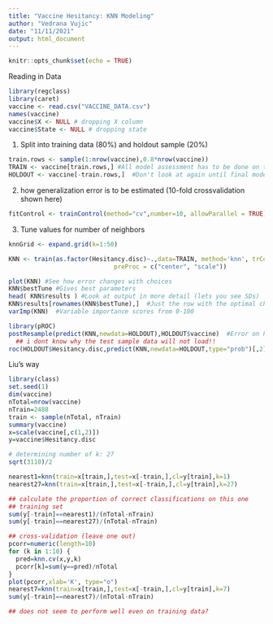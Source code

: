 ```yaml
---
title: "Vaccine Hesitancy: KNN Modeling"
author: "Vedrana Vujic"
date: "11/11/2021"
output: html_document
---
```


```r
knitr::opts_chunk$set(echo = TRUE)
```

Reading in Data
```r
library(regclass)
library(caret)
vaccine <- read.csv("VACCINE_DATA.csv")
names(vaccine)
vaccine$X <- NULL # dropping X column
vaccine$State <- NULL # dropping state
```

1)  Split into training data (80%) and holdout sample (20%)
```r
train.rows <- sample(1:nrow(vaccine),0.8*nrow(vaccine))  
TRAIN <- vaccine[train.rows,] #All model assessment has to be done on the training data
HOLDOUT <- vaccine[-train.rows,]  #Don't look at again until final model is selected

```

2)  how generalization error is to be estimated (10-fold crossvalidation shown here)
```r
fitControl <- trainControl(method="cv",number=10, allowParallel = TRUE) 
```

3) Tune values for number of neighbors
```r
knnGrid <- expand.grid(k=1:50)   

KNN <- train(as.factor(Hesitancy.disc)~.,data=TRAIN, method='knn', trControl=fitControl,tuneGrid=knnGrid,
                             preProc = c("center", "scale"))

plot(KNN) #See how error changes with choices
KNN$bestTune #Gives best parameters
head( KNN$results ) #Look at output in more detail (lets you see SDs)
KNN$results[rownames(KNN$bestTune),]  #Just the row with the optimal choice of tuning parameter
varImp(KNN)  #Variable importance scores from 0-100

library(pROC)
postResample(predict(KNN,newdata=HOLDOUT),HOLDOUT$vaccine)  #Error on holdout sample for reference
  ## i dont know why the test sample data will not load!!
roc(HOLDOUT$Hesitancy.disc,predict(KNN,newdata=HOLDOUT,type="prob")[,2])


```

Liu's way
```r
library(class)
set.seed(1)
dim(vaccine)
nTotal=nrow(vaccine)
nTrain=2488
train <- sample(nTotal, nTrain)
summary(vaccine)
x=scale(vaccine[,c(1,2)])
y=vaccine$Hesitancy.disc

# determining number of k: 27
sqrt(3110)/2

nearest1=knn(train=x[train,],test=x[-train,],cl=y[train],k=1)
nearest27=knn(train=x[train,],test=x[-train,],cl=y[train],k=27)

## calculate the proportion of correct classifications on this one
## training set
sum(y[-train]==nearest1)/(nTotal-nTrain)
sum(y[-train]==nearest27)/(nTotal-nTrain)

## cross-validation (leave one out)
pcorr=numeric(length=10)
for (k in 1:10) {
  pred=knn.cv(x,y,k)
  pcorr[k]=sum(y==pred)/nTotal
}
plot(pcorr,xlab='K', type="o")
nearest7=knn(train=x[train,],test=x[-train,],cl=y[train],k=7)
sum(y[-train]==nearest7)/(nTotal-nTrain)

## does not seem to perform well even on training data?

```

